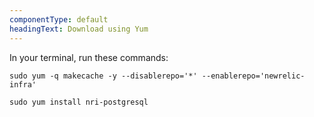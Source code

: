 ```yaml
---
componentType: default
headingText: Download using Yum
---
```


In your terminal, run these commands:

```shell
sudo yum -q makecache -y --disablerepo='*' --enablerepo='newrelic-infra'
```

```shell
sudo yum install nri-postgresql
```
